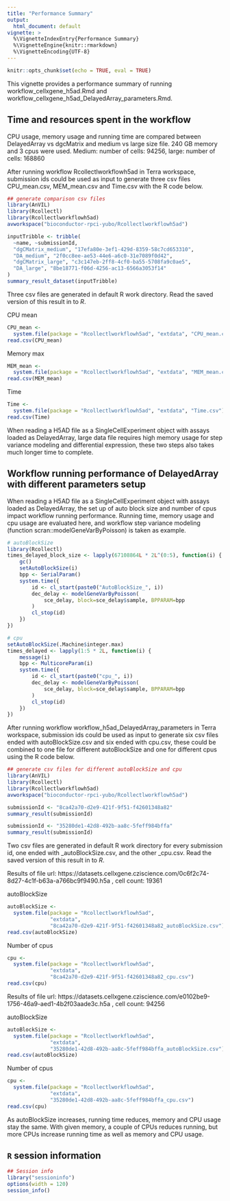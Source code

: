 ```yaml
---
title: "Performance Summary"
output:
  html_document: default
vignette: >
  %\VignetteIndexEntry{Performance Summary}
  %\VignetteEngine{knitr::rmarkdown}
  %\VignetteEncoding{UTF-8} 
---
```


```r
knitr::opts_chunk$set(echo = TRUE, eval = TRUE)
```

This vignette provides a performance summary of running 
workflow_cellxgene_h5ad.Rmd and 
workflow_cellxgene_h5ad_DelayedArray_parameters.Rmd. 

## Time and resources spent in the workflow

CPU usage, memory usage and running time are compared between DelayedArray 
vs dgcMatrix and medium vs large size file. 240 GB memory and 3 cpus were 
used. Medium: number of cells: 94256, large: number of cells: 168860

After running workflow Rcollectlworkflowh5ad in Terra workspace, submission ids 
could be used as input to generate three csv files CPU_mean.csv, MEM_mean.csv 
and Time.csv with the R code below. 

```r
## generate comparison csv files
library(AnVIL)
library(Rcollectl)
library(Rcollectlworkflowh5ad)
avworkspace("bioconductor-rpci-yubo/Rcollectlworkflowh5ad")

inputTribble <- tribble(
  ~name, ~submissionId,
  "dgCMatrix_medium", "17efa80e-3ef1-429d-8359-58c7cd653310",
  "DA_medium", "2f0cc8ee-ae53-44e6-a6c0-31e7089f0d42",
  "dgCMatrix_large", "c3c147eb-2ff8-4cf0-ba55-5708fa9c0ae5",
  "DA_large", "8be18771-f06d-4256-ac13-6566a3053f14"
)
summary_result_dataset(inputTribble)
```

Three csv files are generated in default R work directory. Read the saved 
version of this result in to *R*.

CPU mean
```r
CPU_mean <- 
  system.file(package = "Rcollectlworkflowh5ad", "extdata", "CPU_mean.csv")
read.csv(CPU_mean)
```

Memory max
```r
MEM_mean <- 
  system.file(package = "Rcollectlworkflowh5ad", "extdata", "MEM_mean.csv")
read.csv(MEM_mean)
```

Time
```r
Time <- 
  system.file(package = "Rcollectlworkflowh5ad", "extdata", "Time.csv")
read.csv(Time)
```

When reading a H5AD file as a SingleCellExperiment object with assays loaded 
as DelayedArray, large data file requires high memory usage for step variance 
modeling and differential expression, these two steps also takes much longer 
time to complete. 

## Workflow running performance of DelayedArray with different parameters setup

When reading a H5AD file as a SingleCellExperiment object with assays loaded 
as DelayedArray, the set up of auto block size and number of cpus impact 
workflow running performance. Running time, memory usage and cpu usage are 
evaluated here, and workflow step variance modeling (function 
scran::modelGeneVarByPoisson) is taken as example.

```r
# autoBlockSize
library(Rcollectl)
times_delayed_block_size <- lapply(67108864L * 2L^(0:5), function(i) {
    gc()
    setAutoBlockSize(i)
    bpp <- SerialParam()
    system.time({
    	id <- cl_start(paste0("AutoBlockSize_", i))
        dec_delay <- modelGeneVarByPoisson(
            sce_delay, block=sce_delay$sample, BPPARAM=bpp
        )
        cl_stop(id)
    })
})

# cpu
setAutoBlockSize(.Machine$integer.max)
times_delayed <- lapply(1:5 * 2L, function(i) {
    message(i)
    bpp <- MulticoreParam(i)
    system.time({
        id <- cl_start(paste0("cpu_", i))
        dec_delay <- modelGeneVarByPoisson(
            sce_delay, block=sce_delay$sample, BPPARAM=bpp
        )
        cl_stop(id)
    })
})
```

After running workflow workflow_h5ad_DelayedArray_parameters in Terra 
workspace, submission ids could be used as input to generate six csv files 
ended with autoBlockSize.csv and six ended with cpu.csv, these could be 
combined to one file for different autoBlockSize and one for different cpus 
using the R code below. 

```r
## generate csv files for different autoBlockSize and cpu
library(AnVIL)
library(Rcollectl)
library(Rcollectlworkflowh5ad)
avworkspace("bioconductor-rpci-yubo/Rcollectlworkflowh5ad")

submissionId <- "8ca42a70-d2e9-421f-9f51-f42601348a82"
summary_result(submissionId)

submissionId <- "35280de1-42d8-492b-aa8c-5feff984bffa"
summary_result(submissionId)
```

Two csv files are generated in default R work directory for every submission 
id, one ended with _autoBlockSize.csv, and the other _cpu.csv. Read the saved 
version of this result in to *R*.

Results of file 
url: https://datasets.cellxgene.cziscience.com/0c6f2c74-8d27-4c1f-b63a-a766bc9f9490.h5a
, cell count: 19361

autoBlockSize
```r
autoBlockSize <- 
  system.file(package = "Rcollectlworkflowh5ad", 
              "extdata", 
              "8ca42a70-d2e9-421f-9f51-f42601348a82_autoBlockSize.csv")
read.csv(autoBlockSize)
```

Number of cpus
```r
cpu <- 
  system.file(package = "Rcollectlworkflowh5ad", 
              "extdata", 
              "8ca42a70-d2e9-421f-9f51-f42601348a82_cpu.csv")
read.csv(cpu)
```

Results of file 
url: https://datasets.cellxgene.cziscience.com/e0102be9-1756-46a9-aed1-4b2f03aade3c.h5a
, cell count: 94256

autoBlockSize
```r
autoBlockSize <- 
  system.file(package = "Rcollectlworkflowh5ad", 
              "extdata", 
              "35280de1-42d8-492b-aa8c-5feff984bffa_autoBlockSize.csv")
read.csv(autoBlockSize)
```

Number of cpus
```r
cpu <- 
  system.file(package = "Rcollectlworkflowh5ad", 
              "extdata", 
              "35280de1-42d8-492b-aa8c-5feff984bffa_cpu.csv")
read.csv(cpu)
```

As autoBlockSize increases, running time reduces, memory and CPU usage stay 
the same. With given memory, a couple of CPUs reduces running, but more CPUs 
increase running time as well as memory and CPU usage.  

## `R` session information

```r
## Session info
library("sessioninfo")
options(width = 120)
session_info()
```
